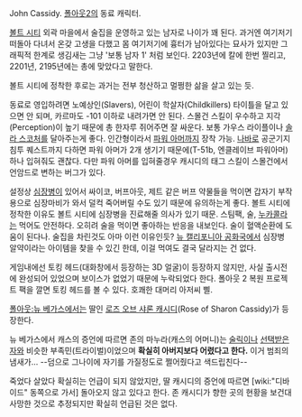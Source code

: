 John Cassidy. [[폴아웃2]]의 동료 캐릭터.

[[볼트 시티]] 외곽 마을에서 술집을 운영하고 있는 남자로 나이가 꽤 된다. 과거엔 여기저기 떠돌아 다녀서 온갖 고생을 다했고 몸 여기저기에 흉터가 남아있다는 묘사가 있지만 그래픽적 한계로 생김새는 그냥 '보통 남자 1' 처럼 보인다. 2203년에 칼에 한번 찔리고, 2201년, 2195년에는 총에 맞았다고 말한다.

볼트 시티에 정착한 후로는 과거는 전부 청산하고 멀쩡한 삶을 살고 있는 듯.

동료로 영입하려면 노예상인(Slavers), 어린이 학살자(Childkillers) 타이틀을 달고 있으면 안 되며, 카르마도 -101 이하로 내려가면 안 된다. 스몰건 스킬이 우수하고 지각(Perception)이 높기 때문에 총 한자루 쥐어주면 잘 싸운다. 보통 가우스 라이플이나 [[솔라 스코처]]를 달아주는게 좋다. 인간형이라서 [[파워 아머]]까지 장착 가능. [[나바로]] 공군기지 침투 퀘스트까지 다하면 파워 아머가 2개 생기기 때문에(T-51b, 엔클레이브 파워아머) 하나 입혀줘도 괜찮다. 다만 파워 아머를 입혀줄경우 캐시디의 태그 스킬이 스몰건에서 언암드로 변하는 버그가 있다.

설정상 [[심장병]]이 있어서 싸이코, 버프아웃, 제트 같은 버프 약물들을 먹이면 갑자기 부작용으로 심장마비가 와서 덜컥 죽어버릴 수도 있기 때문에 유의하는게 좋다. 볼트 시티에 정착한 이유도 볼트 시티에 심장병을 진료해줄 의사가 있기 때문. 스팀팩, 술, [[누카콜라]]는 먹어도 안전하다. 오히려 술을 먹이면 좋아하는 반응을 내보인다. 술이 혈액순환에 도움이 된다나. 술집을 차린것도 아마 이런 이유인듯? [[뉴 캘리포니아 공화국]]에서 심장병 알약이라는 아이템을 찾을 수 있긴 한데, 이걸 먹여도 결국 달라지는 건 없다.

게임내에선 토킹 헤드(대화창에서 등장하는 3D 얼굴)이 등장하지 않지만, 사실 출시전에 완성되어 있었으며 보이스가 없었기 때문에 누락되었다 한다. 폴아웃 2 복원 프로젝트 팩을 깔면 토킹 헤드를 볼 수 있다. 호쾌한 대머리 아저씨 삘.

[[폴아웃:뉴 베가스]]에서는 딸인 [[로즈 오브 샤론 캐시디]](Rose of Sharon Cassidy)가 등장한다.

뉴 베가스에서 캐스의 증언에 따르면 존의 마누라(캐스의 어머니)는 [[술릭]]이나 [[선택받은 자]]와 비슷한 부족민(트라이벌)이었으며 '''확실히 아버지보다 어렸다고 한다.''' 이거 범죄의 냄새가... --덤으로 그나이에 자기를 가질정도로 쩔어줬다고 색드립친다--

죽었다 살았다 확실히는 언급이 되지 않았지만, 딸 캐시디의 증언에 따르면 [wiki:"디바이드" 동쪽으로 가서] 돌아오지 않고 있다고 한다. 존 캐시디가 향한 곳의 현황을 보건대 사망한 것으로 추정되지만 확실히 언급된 것은 없다.
